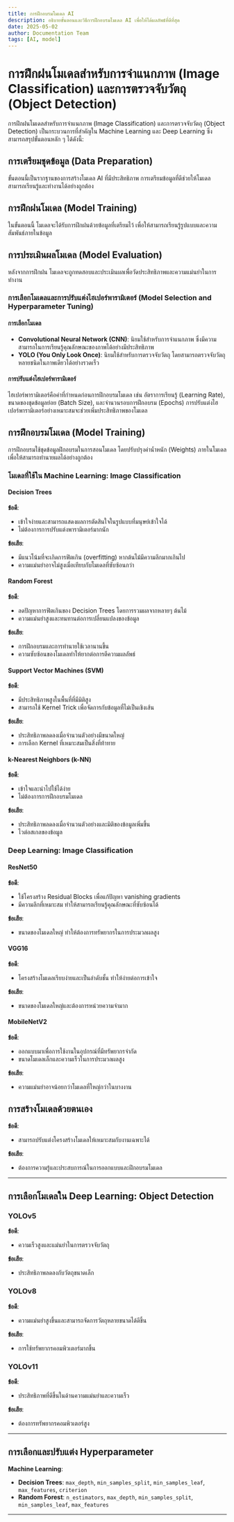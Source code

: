 ```yaml
---
title: การฝึกอบรมโมเดล AI
description: อธิบายขั้นตอนและวิธีการฝึกอบรมโมเดล AI เพื่อให้ได้ผลลัพธ์ที่ดีที่สุด
date: 2025-05-02
author: Documentation Team
tags: [AI, model]
---
```


# การฝึกฝนโมเดลสำหรับการจำแนกภาพ (Image Classification) และการตรวจจับวัตถุ (Object Detection)

การฝึกฝนโมเดลสำหรับการจำแนกภาพ (Image Classification) และการตรวจจับวัตถุ (Object Detection) เป็นกระบวนการที่สำคัญใน Machine Learning และ Deep Learning ซึ่งสามารถสรุปขั้นตอนหลัก ๆ ได้ดังนี้:

## การเตรียมชุดข้อมูล (Data Preparation)
ขั้นตอนนี้เป็นรากฐานของการสร้างโมเดล AI ที่มีประสิทธิภาพ การเตรียมข้อมูลที่ดีช่วยให้โมเดลสามารถเรียนรู้และทำงานได้อย่างถูกต้อง

## การฝึกฝนโมเดล (Model Training)
ในขั้นตอนนี้ โมเดลจะได้รับการฝึกฝนด้วยข้อมูลที่เตรียมไว้ เพื่อให้สามารถเรียนรู้รูปแบบและความสัมพันธ์ภายในข้อมูล

## การประเมินผลโมเดล (Model Evaluation)
หลังจากการฝึกฝน โมเดลจะถูกทดสอบและประเมินผลเพื่อวัดประสิทธิภาพและความแม่นยำในการทำงาน

### การเลือกโมเดลและการปรับแต่งไฮเปอร์พารามิเตอร์ (Model Selection and Hyperparameter Tuning)

#### การเลือกโมเดล
- **Convolutional Neural Network (CNN)**: นิยมใช้สำหรับการจำแนกภาพ ซึ่งมีความสามารถในการเรียนรู้คุณลักษณะของภาพได้อย่างมีประสิทธิภาพ
- **YOLO (You Only Look Once)**: นิยมใช้สำหรับการตรวจจับวัตถุ โดยสามารถตรวจจับวัตถุหลายชนิดในภาพเดียวได้อย่างรวดเร็ว

#### การปรับแต่งไฮเปอร์พารามิเตอร์
ไฮเปอร์พารามิเตอร์คือค่าที่กำหนดก่อนการฝึกอบรมโมเดล เช่น อัตราการเรียนรู้ (Learning Rate), ขนาดของชุดข้อมูลย่อย (Batch Size), และจำนวนรอบการฝึกอบรม (Epochs) การปรับแต่งไฮเปอร์พารามิเตอร์อย่างเหมาะสมจะช่วยเพิ่มประสิทธิภาพของโมเดล

## การฝึกอบรมโมเดล (Model Training)
การฝึกอบรมใช้ชุดข้อมูลฝึกอบรมในการสอนโมเดล โดยปรับปรุงค่าน้ำหนัก (Weights) ภายในโมเดลเพื่อให้สามารถทำนายผลได้อย่างถูกต้อง

### โมเดลที่ใช้ใน Machine Learning: Image Classification

#### Decision Trees
**ข้อดี**:
- เข้าใจง่ายและสามารถแสดงผลการตัดสินใจในรูปแบบที่มนุษย์เข้าใจได้
- ไม่ต้องการการปรับแต่งพารามิเตอร์มากนัก

**ข้อเสีย**:
- มีแนวโน้มที่จะเกิดการฟิตเกิน (overfitting) หากต้นไม้มีความลึกมากเกินไป
- ความแม่นยำอาจไม่สูงเมื่อเทียบกับโมเดลที่ซับซ้อนกว่า

#### Random Forest
**ข้อดี**:
- ลดปัญหาการฟิตเกินของ Decision Trees โดยการรวมผลจากหลายๆ ต้นไม้
- ความแม่นยำสูงและทนทานต่อการเปลี่ยนแปลงของข้อมูล

**ข้อเสีย**:
- การฝึกอบรมและการทำนายใช้เวลานานขึ้น
- ความซับซ้อนของโมเดลทำให้ยากต่อการตีความผลลัพธ์

#### Support Vector Machines (SVM)
**ข้อดี**:
- มีประสิทธิภาพสูงในพื้นที่ที่มีมิติสูง
- สามารถใช้ Kernel Trick เพื่อจัดการกับข้อมูลที่ไม่เป็นเชิงเส้น

**ข้อเสีย**:
- ประสิทธิภาพลดลงเมื่อจำนวนตัวอย่างมีขนาดใหญ่
- การเลือก Kernel ที่เหมาะสมเป็นสิ่งที่ท้าทาย

#### k-Nearest Neighbors (k-NN)
**ข้อดี**:
- เข้าใจและนำไปใช้ได้ง่าย
- ไม่ต้องการการฝึกอบรมโมเดล

**ข้อเสีย**:
- ประสิทธิภาพลดลงเมื่อจำนวนตัวอย่างและมิติของข้อมูลเพิ่มขึ้น
- ไวต่อสเกลของข้อมูล

### Deep Learning: Image Classification

#### ResNet50
**ข้อดี**:
- ใช้โครงสร้าง Residual Blocks เพื่อแก้ปัญหา vanishing gradients
- มีความลึกที่เหมาะสม ทำให้สามารถเรียนรู้คุณลักษณะที่ซับซ้อนได้

**ข้อเสีย**:
- ขนาดของโมเดลใหญ่ ทำให้ต้องการทรัพยากรในการประมวลผลสูง

#### VGG16
**ข้อดี**:
- โครงสร้างโมเดลเรียบง่ายและเป็นลำดับชั้น ทำให้ง่ายต่อการเข้าใจ

**ข้อเสีย**:
- ขนาดของโมเดลใหญ่และต้องการหน่วยความจำมาก

#### MobileNetV2
**ข้อดี**:
- ออกแบบมาเพื่อการใช้งานในอุปกรณ์ที่มีทรัพยากรจำกัด
- ขนาดโมเดลเล็กและความเร็วในการประมวลผลสูง

**ข้อเสีย**:
- ความแม่นยำอาจน้อยกว่าโมเดลที่ใหญ่กว่าในบางงาน

## การสร้างโมเดลด้วยตนเอง
**ข้อดี**:
- สามารถปรับแต่งโครงสร้างโมเดลให้เหมาะสมกับงานเฉพาะได้

**ข้อเสีย**:
- ต้องการความรู้และประสบการณ์ในการออกแบบและฝึกอบรมโมเดล

---

## การเลือกโมเดลใน Deep Learning: Object Detection

### YOLOv5
**ข้อดี**:
- ความเร็วสูงและแม่นยำในการตรวจจับวัตถุ

**ข้อเสีย**:
- ประสิทธิภาพลดลงกับวัตถุขนาดเล็ก

### YOLOv8
**ข้อดี**:
- ความแม่นยำสูงขึ้นและสามารถจัดการวัตถุหลายขนาดได้ดีขึ้น

**ข้อเสีย**:
- การใช้ทรัพยากรคอมพิวเตอร์มากขึ้น

### YOLOv11
**ข้อดี**:
- ประสิทธิภาพที่ดีขึ้นในด้านความแม่นยำและความเร็ว

**ข้อเสีย**:
- ต้องการทรัพยากรคอมพิวเตอร์สูง

---

## การเลือกและปรับแต่ง Hyperparameter

**Machine Learning**:
- **Decision Trees**: `max_depth`, `min_samples_split`, `min_samples_leaf`, `max_features`, `criterion`
- **Random Forest**: `n_estimators`, `max_depth`, `min_samples_split`, `min_samples_leaf`, `max_features`

---
